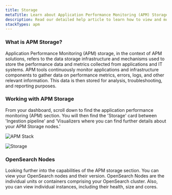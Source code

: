 ```yaml
---
title: Storage
metaTitle: Learn about Application Performance Monitoring (APM) Storage
description: Read our detailed help article to learn how to view and monitor your application performance monitoring (APM) storage in Logit.io
stackTypes: apm
---
```


### What is APM Storage?

Application Performance Monitoring (APM) storage, in the context of APM solutions, 
refers to the data storage infrastructure and mechanisms used to store the 
performance data and metrics collected from applications and IT systems. 
APM tools continuously monitor applications and infrastructure components to 
gather data on performance metrics, errors, logs, and other relevant information. 
This data is then stored for analysis, troubleshooting, and reporting purposes.

### Working with APM Storage

From your dashboard, scroll down to find the application performance 
monitoring (APM) section. You will then find the 'Storage' card between 
'Ingestion pipeline' and 'Visualizers where you can find further 
details about your APM Storage nodes.'

![APM Stack](@/images/help/apm/overview/apm-stack.png)

![Storage](@/images/help/apm/storage.png)

### OpenSearch Nodes

Looking further into the capabilities of the APM storage section. You can view your 
OpenSearch nodes and their version. OpenSearch Nodes are the individual units or 
containers comprising your OpenSearch cluster. Also, you can view individual 
instances, including their health, size and cores.